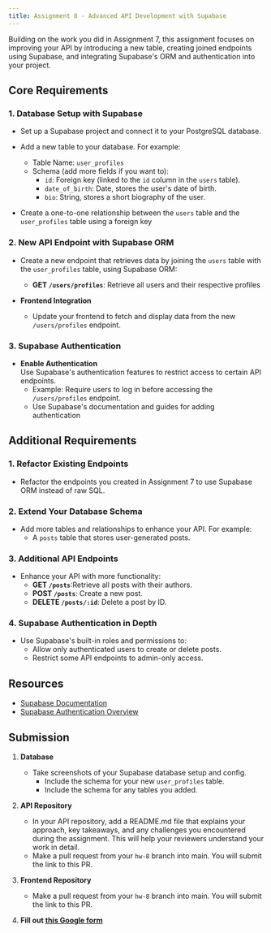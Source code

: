 ```yaml
---
title: Assignment 8 - Advanced API Development with Supabase
---
```


Building on the work you did in Assignment 7, this assignment focuses on improving your API by introducing a new table, creating joined endpoints using Supabase, and integrating Supabase's ORM and authentication into your project.

## Core Requirements

### 1. Database Setup with Supabase

- Set up a Supabase project and connect it to your PostgreSQL database.
- Add a new table to your database. For example:
  - Table Name: `user_profiles`
  - Schema (add more fields if you want to):
    - `id`: Foreign key (linked to the `id` column in the `users` table).
    - `date_of_birth`: Date, stores the user's date of birth.
    - `bio`: String, stores a short biography of the user.

- Create a one-to-one relationship between the `users` table and the `user_profiles` table using a foreign key

### 2. New API Endpoint with Supabase ORM

- Create a new endpoint that retrieves data by joining the `users` table with the `user_profiles` table, using Supabase ORM:
  - **GET `/users/profiles`**: Retrieve all users and their respective profiles

- **Frontend Integration**  
  - Update your frontend to fetch and display data from the new `/users/profiles` endpoint.

### 3. Supabase Authentication

- **Enable Authentication**  
  Use Supabase's authentication features to restrict access to certain API endpoints.
  - Example: Require users to log in before accessing the `/users/profiles` endpoint.
  - Use Supabase's documentation and guides for adding authentication

## Additional Requirements
### 1. Refactor Existing Endpoints

- Refactor the endpoints you created in Assignment 7 to use Supabase ORM instead of raw SQL. 

### 2. Extend Your Database Schema

- Add more tables and relationships to enhance your API. For example:
  - A `posts` table that stores user-generated posts.

### 3. Additional API Endpoints

- Enhance your API with more functionality:
  - **GET `/posts`**:Retrieve all posts with their authors.
  - **POST `/posts`**: Create a new post.
  - **DELETE `/posts/:id`**: Delete a post by ID.
  
### 4. Supabase Authentication in Depth

- Use Supabase's built-in roles and permissions to:
  - Allow only authenticated users to create or delete posts.
  - Restrict some API endpoints to admin-only access.

## Resources

- [Supabase Documentation](https://supabase.com/docs)
- [Supabase Authentication Overview](https://supabase.com/docs/guides/auth)

## Submission

1. **Database**

   - Take screenshots of your Supabase database setup and config.
     - Include the schema for your new `user_profiles` table.
     - Include the schema for any tables you added.

2. **API Repository**

    - In your API repository, add a README.md file that explains your approach, key takeaways, and any challenges you encountered during the assignment. This will help your reviewers understand your work in detail.
    - Make a pull request from your `hw-8` branch into main. You will submit the link to this PR.

3. **Frontend Repository**

    - Make a pull request from your `hw-8` branch into main. You will submit the link to this PR.

4. **Fill out [this Google form]()**



